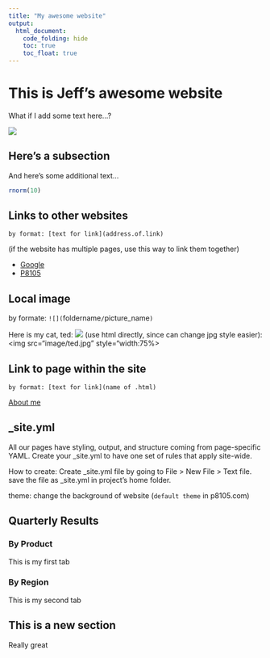 ```yaml
---
title: "My awesome website"
output: 
  html_document:
    code_folding: hide
    toc: true
    toc_float: true
---
```


# This is Jeff's awesome website 
What if I add some text here...?

![](https://media.giphy.com/media/drXGoW1iudhKw/giphy.gif)

## Here's a subsection
And here's some additional text...
```r
rnorm(10)
```


## Links to other websites
    by format: [text for link](address.of.link)
(if the website has multiple pages, use this way to link them together)

* [Google](https://www.google.com)   
* [P8105](https://www.p8105.com)

## Local image
  by formate: `![](`foldername`/`picture_name`)`

Here is my cat, ted:
![](image/ted.jpg)
(use html directly, since can change jpg style easier): \newline
<img src="image/ted.jpg" style="width:75%>

## Link to page within the site
    by format: [text for link](name of .html)
[About me](about.html)


## _site.yml
All our pages have styling, output, and structure coming from page-specific YAML. Create your _site.yml to have one set of rules that apply site-wide.

How to create: Create _site.yml file by going to File > New File > Text file. save the file as _site.yml in project’s home folder.

theme: change the background of website (`default theme` in p8105.com)

## Quarterly Results {.tabset}

### By Product
This is my first tab

### By Region

This is my second tab

## This is a new section
Really great
